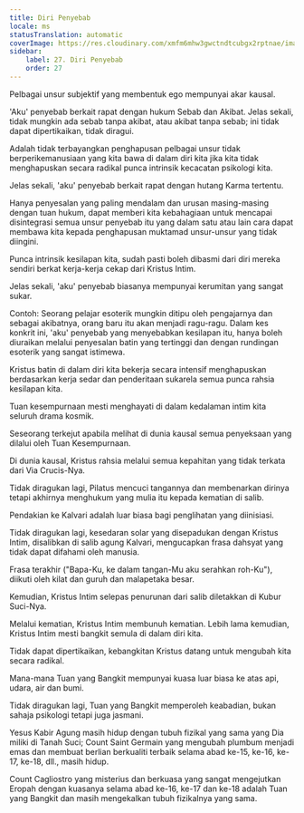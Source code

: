 ```yaml
---
title: Diri Penyebab
locale: ms
statusTranslation: automatic
coverImage: https://res.cloudinary.com/xmfm6mhw3gwctndtcubgx2rptnae/image/upload/v1741354419/small_cover_la_gran_rebelion_28716e29d2.webp
sidebar:
    label: 27. Diri Penyebab
    order: 27
---
```

Pelbagai unsur subjektif yang membentuk ego mempunyai akar kausal.

'Aku' penyebab berkait rapat dengan hukum Sebab dan Akibat. Jelas sekali, tidak mungkin ada sebab tanpa akibat, atau akibat tanpa sebab; ini tidak dapat dipertikaikan, tidak diragui.

Adalah tidak terbayangkan penghapusan pelbagai unsur tidak berperikemanusiaan yang kita bawa di dalam diri kita jika kita tidak menghapuskan secara radikal punca intrinsik kecacatan psikologi kita.

Jelas sekali, 'aku' penyebab berkait rapat dengan hutang Karma tertentu.

Hanya penyesalan yang paling mendalam dan urusan masing-masing dengan tuan hukum, dapat memberi kita kebahagiaan untuk mencapai disintegrasi semua unsur penyebab itu yang dalam satu atau lain cara dapat membawa kita kepada penghapusan muktamad unsur-unsur yang tidak diingini.

Punca intrinsik kesilapan kita, sudah pasti boleh dibasmi dari diri mereka sendiri berkat kerja-kerja cekap dari Kristus Intim.

Jelas sekali, 'aku' penyebab biasanya mempunyai kerumitan yang sangat sukar.

Contoh: Seorang pelajar esoterik mungkin ditipu oleh pengajarnya dan sebagai akibatnya, orang baru itu akan menjadi ragu-ragu. Dalam kes konkrit ini, 'aku' penyebab yang menyebabkan kesilapan itu, hanya boleh diuraikan melalui penyesalan batin yang tertinggi dan dengan rundingan esoterik yang sangat istimewa.

Kristus batin di dalam diri kita bekerja secara intensif menghapuskan berdasarkan kerja sedar dan penderitaan sukarela semua punca rahsia kesilapan kita.

Tuan kesempurnaan mesti menghayati di dalam kedalaman intim kita seluruh drama kosmik.

Seseorang terkejut apabila melihat di dunia kausal semua penyeksaan yang dilalui oleh Tuan Kesempurnaan.

Di dunia kausal, Kristus rahsia melalui semua kepahitan yang tidak terkata dari Via Crucis-Nya.

Tidak diragukan lagi, Pilatus mencuci tangannya dan membenarkan dirinya tetapi akhirnya menghukum yang mulia itu kepada kematian di salib.

Pendakian ke Kalvari adalah luar biasa bagi penglihatan yang diinisiasi.

Tidak diragukan lagi, kesedaran solar yang disepadukan dengan Kristus Intim, disalibkan di salib agung Kalvari, mengucapkan frasa dahsyat yang tidak dapat difahami oleh manusia.

Frasa terakhir ("Bapa-Ku, ke dalam tangan-Mu aku serahkan roh-Ku"), diikuti oleh kilat dan guruh dan malapetaka besar.

Kemudian, Kristus Intim selepas penurunan dari salib diletakkan di Kubur Suci-Nya.

Melalui kematian, Kristus Intim membunuh kematian. Lebih lama kemudian, Kristus Intim mesti bangkit semula di dalam diri kita.

Tidak dapat dipertikaikan, kebangkitan Kristus datang untuk mengubah kita secara radikal.

Mana-mana Tuan yang Bangkit mempunyai kuasa luar biasa ke atas api, udara, air dan bumi.

Tidak diragukan lagi, Tuan yang Bangkit memperoleh keabadian, bukan sahaja psikologi tetapi juga jasmani.

Yesus Kabir Agung masih hidup dengan tubuh fizikal yang sama yang Dia miliki di Tanah Suci; Count Saint Germain yang mengubah plumbum menjadi emas dan membuat berlian berkualiti terbaik selama abad ke-15, ke-16, ke-17, ke-18, dll., masih hidup.

Count Cagliostro yang misterius dan berkuasa yang sangat mengejutkan Eropah dengan kuasanya selama abad ke-16, ke-17 dan ke-18 adalah Tuan yang Bangkit dan masih mengekalkan tubuh fizikalnya yang sama.

